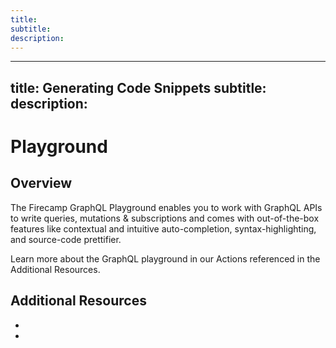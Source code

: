 ```yaml
--- 
title: 
subtitle: 
description: 
---
```


--- 
title: Generating Code Snippets 
subtitle: 
description: 
---
# Playground

## Overview

The Firecamp GraphQL Playground enables you to work with GraphQL APIs to write queries, mutations & subscriptions and comes with out-of-the-box features like contextual and intuitive auto-completion, syntax-highlighting, and source-code prettifier.

Learn more about the GraphQL playground in our Actions referenced in the Additional Resources.

## Additional Resources

-
-
